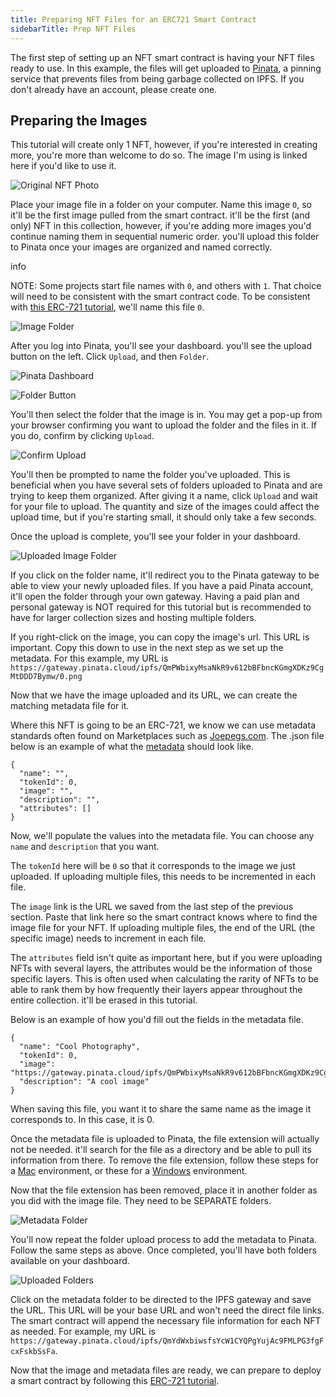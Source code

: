 ```yaml
---
title: Preparing NFT Files for an ERC721 Smart Contract
sidebarTitle: Prep NFT Files
---
```

The first step of setting up an NFT smart contract is having your NFT files ready to use. In this example, the files will get uploaded to [Pinata](https://www.pinata.cloud/), a pinning service that prevents files from being garbage collected on IPFS. If you don't already have an account, please create one.

Preparing the Images[​](#preparing-the-images "Direct link to heading")
-----------------------------------------------------------------------

This tutorial will create only 1 NFT, however, if you're interested in creating more, you're more than welcome to do so. The image I'm using is linked here if you'd like to use it.

![Original NFT Photo](/images/nft-files1.jpeg)

Place your image file in a folder on your computer. Name this image `0`, so it'll be the first image pulled from the smart contract. it'll be the first (and only) NFT in this collection, however, if you're adding more images you'd continue naming them in sequential numeric order. you'll upload this folder to Pinata once your images are organized and named correctly.

info

NOTE: Some projects start file names with `0`, and others with `1`. That choice will need to be consistent with the smart contract code. To be consistent with [this ERC-721 tutorial](/build/dapps/smart-contract-dev/deploy-nft-collection/deploy-erc-721), we'll name this file `0`.

![Image Folder](/images/nft-files2.png)

After you log into Pinata, you'll see your dashboard. you'll see the upload button on the left. Click `Upload`, and then `Folder`.

![Pinata Dashboard](/images/nft-files3.png)

![Folder Button](/images/nft-files4.png)

You'll then select the folder that the image is in. You may get a pop-up from your browser confirming you want to upload the folder and the files in it. If you do, confirm by clicking `Upload`.

![Confirm Upload](/images/nft-files5.png)

You'll then be prompted to name the folder you've uploaded. This is beneficial when you have several sets of folders uploaded to Pinata and are trying to keep them organized. After giving it a name, click `Upload` and wait for your file to upload. The quantity and size of the images could affect the upload time, but if you're starting small, it should only take a few seconds.

Once the upload is complete, you'll see your folder in your dashboard.

![Uploaded Image Folder](/images/nft-files6.png)

If you click on the folder name, it'll redirect you to the Pinata gateway to be able to view your newly uploaded files. If you have a paid Pinata account, it'll open the folder through your own gateway. Having a paid plan and personal gateway is NOT required for this tutorial but is recommended to have for larger collection sizes and hosting multiple folders.

If you right-click on the image, you can copy the image's url. This URL is important. Copy this down to use in the next step as we set up the metadata. For this example, my URL is `https://gateway.pinata.cloud/ipfs/QmPWbixyMsaNkR9v612bBFbncKGmgXDKz9CgMtDDD7Bymw/0.png`

Now that we have the image uploaded and its URL, we can create the matching metadata file for it.

Where this NFT is going to be an ERC-721, we know we can use metadata standards often found on Marketplaces such as [Joepegs.com](https://joepegs.com/). The .json file below is an example of what the [metadata](https://docs.opensea.io/docs/metadata-standards#metadata-structure) should look like.

```
{
  "name": "",
  "tokenId": 0,
  "image": "",
  "description": "",
  "attributes": []
}
```

Now, we'll populate the values into the metadata file. You can choose any `name` and `description` that you want.

The `tokenId` here will be `0` so that it corresponds to the image we just uploaded. If uploading multiple files, this needs to be incremented in each file.

The `image` link is the URL we saved from the last step of the previous section. Paste that link here so the smart contract knows where to find the image file for your NFT. If uploading multiple files, the end of the URL (the specific image) needs to increment in each file.

The `attributes` field isn't quite as important here, but if you were uploading NFTs with several layers, the attributes would be the information of those specific layers. This is often used when calculating the rarity of NFTs to be able to rank them by how frequently their layers appear throughout the entire collection. it'll be erased in this tutorial.

Below is an example of how you'd fill out the fields in the metadata file.

```
{
  "name": "Cool Photography",
  "tokenId": 0,
  "image": "https://gateway.pinata.cloud/ipfs/QmPWbixyMsaNkR9v612bBFbncKGmgXDKz9CgMtDDD7Bymw/0.png",
  "description": "A cool image"
}
```

When saving this file, you want it to share the same name as the image it corresponds to. In this case, it is 0.

Once the metadata file is uploaded to Pinata, the file extension will actually not be needed. it'll search for the file as a directory and be able to pull its information from there. To remove the file extension, follow these steps for a [Mac](https://support.apple.com/guide/mac-help/show-or-hide-filename-extensions-on-mac-mchlp2304/mac) environment, or these for a [Windows](https://www.techwalla.com/articles/how-to-remove-file-extensions) environment.

Now that the file extension has been removed, place it in another folder as you did with the image file. They need to be SEPARATE folders.

![Metadata Folder](/images/nft-files7.png)

You'll now repeat the folder upload process to add the metadata to Pinata. Follow the same steps as above. Once completed, you'll have both folders available on your dashboard.

![Uploaded Folders](/images/nft-files8.png)

Click on the metadata folder to be directed to the IPFS gateway and save the URL. This URL will be your base URL and won't need the direct file links. The smart contract will append the necessary file information for each NFT as needed. For example, my URL is `https://gateway.pinata.cloud/ipfs/QmYdWxbiwsfsYcW1CYQPgYujAc9FMLPG3fgFcxFskbSsFa`.

Now that the image and metadata files are ready, we can prepare to deploy a smart contract by following this [ERC-721 tutorial](/build/dapps/smart-contract-dev/deploy-nft-collection/deploy-erc-721).